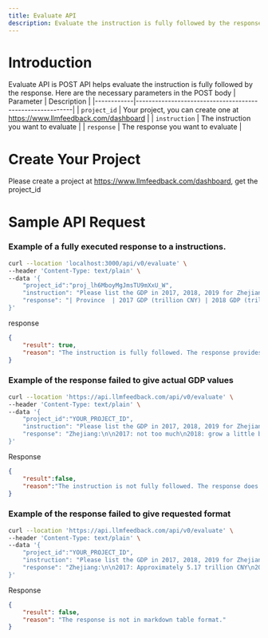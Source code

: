 ```yaml
---
title: Evaluate API 
description: Evaluate the instruction is fully followed by the response
---
```


# Introduction
Evaluate API is POST API helps evaluate the instruction is fully followed by the response.
Here are the necessary parameters in the POST body
| Parameter      | Description                                              |
|------------|----------------------------------------------------------|
| `project_id`  | Your project, you can create one at https://www.llmfeedback.com/dashboard  |
| `instruction`   | The instruction you want to evaluate      |
| `response` |   The response you want to evaluate                      |

# Create Your Project
Please create a project at https://www.llmfeedback.com/dashboard, get the project_id

# Sample API Request

### Example of a fully executed response to a instructions.
```bash
curl --location 'localhost:3000/api/v0/evaluate' \
--header 'Content-Type: text/plain' \
--data '{
    "project_id":"proj_lh6MboyMgJmsTU9mXxU_W",
    "instruction": "Please list the GDP in 2017, 2018, 2019 for Zhejiang and Guangdong. result should be given in a markdown table",
    "response": "| Province  | 2017 GDP (trillion CNY) | 2018 GDP (trillion CNY) | 2019 GDP (trillion CNY) |\n|-----------|-------------------------|-------------------------|-------------------------|\n| Zhejiang  | 5.17                    | 5.62                    | 6.02                    |\n| Guangdong | 8.99                    | 9.73                    | 10.5                    |"
}'
```
response
```json
{
    "result": true,
    "reason": "The instruction is fully followed. The response provides the GDP in 2017, 2018, and 2019 for Zhejiang and Guangdong in a markdown table format."
}
```


### Example of the response failed to give actual GDP values
```bash
curl --location 'https://api.llmfeedback.com/api/v0/evaluate' \
--header 'Content-Type: text/plain' \
--data '{
    "project_id":"YOUR_PROJECT_ID",
    "instruction": "Please list the GDP in 2017, 2018, 2019 for Zhejiang",
    "response": "Zhejiang:\n\n2017: not too much\n2018: grow a little bit from 2017\n2019: a lot"
}'
```
Response
```json
{
    "result":false,
    "reason":"The instruction is not fully followed. The response does not provide the actual GDP values for Zhejiang in 2017, 2018, and 2019."
}
```

### Example of the response failed to give requested format
```bash
curl --location 'https://api.llmfeedback.com/api/v0/evaluate' \
--header 'Content-Type: text/plain' \
--data '{
    "project_id":"YOUR_PROJECT_ID",
    "instruction": "Please list the GDP in 2017, 2018, 2019 for Zhejiang and Guangdong. result should be given in a markdown table",
    "response": "Zhejiang:\n\n2017: Approximately 5.17 trillion CNY\n2018: Approximately 5.62 trillion CNY\n2019: Approximately 6.02 trillion CNY\nGuangdong:\n\n2017: Approximately 8.99 trillion CNY\n2018: Approximately 9.73 trillion CNY\n2019: Approximately 10.5 trillion CNY"
}'
```
Response
```json
{
    "result": false,
    "reason": "The response is not in markdown table format."
}
```
